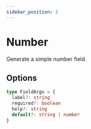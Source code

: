```yaml
---
sidebar_position: 3
---
```


# Number

Generate a simple number field

## Options

```ts
type FieldArgs = {
  label?: string
  required?: boolean
  help?: string
  default?: string | number
}
```
